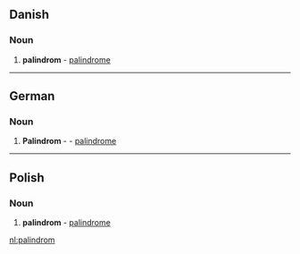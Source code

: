 ==Danish==

===Noun===
#'''palindrom''' - [[palindrome]]
----
==German==

===Noun===
#'''Palindrom''' {{n}} - - [[palindrome]]
----
==Polish==

===Noun===
#'''palindrom''' - [[palindrome]]

[[nl:palindrom]]